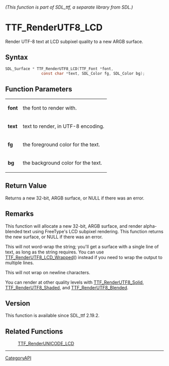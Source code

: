 ====== (This function is part of SDL_ttf, a separate library from SDL.) ======
= TTF_RenderUTF8_LCD =

Render UTF-8 text at LCD subpixel quality to a new ARGB surface.

== Syntax ==

<syntaxhighlight lang='c'>
SDL_Surface * TTF_RenderUTF8_LCD(TTF_Font *font,
                const char *text, SDL_Color fg, SDL_Color bg);
</syntaxhighlight>

== Function Parameters ==

{|
|'''font'''
|the font to render with.
|-
|'''text'''
|text to render, in UTF-8 encoding.
|-
|'''fg'''
|the foreground color for the text.
|-
|'''bg'''
|the background color for the text.
|}

== Return Value ==

Returns a new 32-bit, ARGB surface, or NULL if there was an error.

== Remarks ==

This function will allocate a new 32-bit, ARGB surface, and render
alpha-blended text using FreeType's LCD subpixel rendering. This function
returns the new surface, or NULL if there was an error.

This will not word-wrap the string; you'll get a surface with a single line
of text, as long as the string requires. You can use
[[TTF_RenderUTF8_LCD_Wrapped]]() instead if you need to wrap the output to
multiple lines.

This will not wrap on newline characters.

You can render at other quality levels with [[TTF_RenderUTF8_Solid]],
[[TTF_RenderUTF8_Shaded]], and [[TTF_RenderUTF8_Blended]].

== Version ==

This function is available since SDL_ttf 2.19.2.

== Related Functions ==

:[[TTF_RenderUNICODE_LCD]]

----
[[CategoryAPI]]


